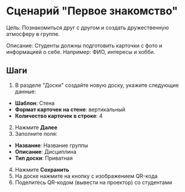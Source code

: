 
# Сценарий "Первое знакомство"
Цель: Познакомиться друг с другом и создать дружественную атмосферу в группе.

Описание: Студенты должны подготовить карточки с фото и информацией о себе. Например: ФИО, интересы и хобби.

## Шаги
1. В разделе "Доски" создайте новую доску, укажите следующие данные:
  - **Шаблон**: Стена
  - **Формат карточек на стене**: вертикальный
  - **Количество карточек в строке**: 4
2. Нажмите __Далее__
3. Заполните поля:
  - **Название**: Название группы
  - **Описание**: Дисциплина
  - **Тип доски**: Приватная
4. Нажмите __Сохранить__
5. На доске нажмите на кнопку с изображением QR-кода <QrIcon />
6. Поделитесь QR-кодом (вывести на проектор) со студентами
